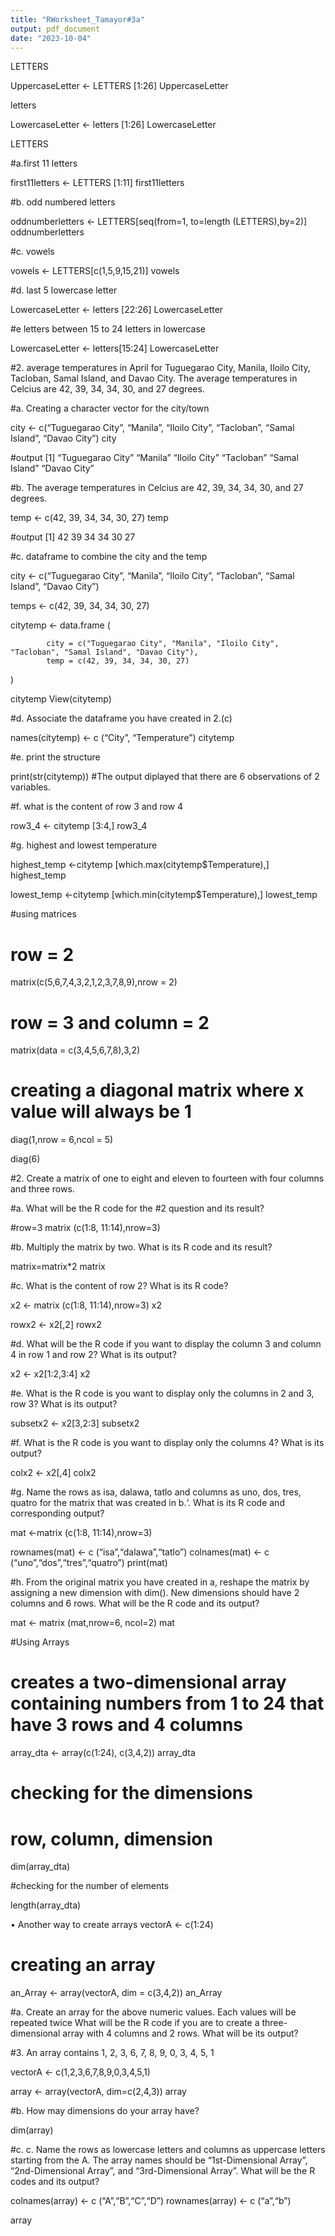 ```yaml
---
title: "RWorksheet_Tamayor#3a"
output: pdf_document
date: "2023-10-04"
---
```









LETTERS

UppercaseLetter <- LETTERS [1:26]
UppercaseLetter

letters

LowercaseLetter <- letters [1:26]
LowercaseLetter

LETTERS

#a.first 11 letters

first11letters <- LETTERS [1:11]
first11letters

#b. odd numbered letters

oddnumberletters <- LETTERS[seq(from=1, to=length (LETTERS),by=2)]
oddnumberletters

#c. vowels

vowels <- LETTERS[c(1,5,9,15,21)]
vowels

#d. last 5 lowercase letter

LowercaseLetter <- letters [22:26]
LowercaseLetter

#e letters between 15 to 24 letters in lowercase

LowercaseLetter <- letters[15:24]
LowercaseLetter

#2. average temperatures in April for Tuguegarao City, Manila, Iloilo City, Tacloban, Samal Island, and Davao City. The average temperatures in Celcius are 42, 39, 34, 34, 30, and 27 degrees.

#a. Creating a character vector for the city/town

city <- c("Tuguegarao City", "Manila", "Iloilo City", "Tacloban", "Samal Island", "Davao City")
city

#output
[1] "Tuguegarao City" "Manila" "Iloilo City" "Tacloban" "Samal Island" "Davao City"

#b. The average temperatures in Celcius are 42, 39, 34, 34, 30, and 27 degrees.

temp <- c(42, 39, 34, 34, 30, 27)
temp

#output
[1] 42 39 34 34 30 27

#c. dataframe to combine the city and the temp 

city <- c("Tuguegarao City", "Manila", "Iloilo City", "Tacloban", "Samal Island", "Davao City")

temps <- c(42, 39, 34, 34, 30, 27)

citytemp <- data.frame (
  
            city = c("Tuguegarao City", "Manila", "Iloilo City", "Tacloban", "Samal Island", "Davao City"),
            temp = c(42, 39, 34, 34, 30, 27)
)

citytemp
View(citytemp)

#d. Associate the dataframe you have created in 2.(c)


names(citytemp) <- c ("City", "Temperature")
citytemp

#e. print the structure

print(str(citytemp))
#The output diplayed that there are 6 observations of 2 variables.

#f. what is the content of row 3 and row 4

row3_4 <- citytemp [3:4,]
row3_4


#g.  highest and lowest temperature

highest_temp <-citytemp [which.max(citytemp$Temperature),]
highest_temp


lowest_temp <-citytemp [which.min(citytemp$Temperature),]
lowest_temp


#using matrices

# row = 2
matrix(c(5,6,7,4,3,2,1,2,3,7,8,9),nrow = 2)

# row = 3 and column = 2
matrix(data = c(3,4,5,6,7,8),3,2)

# creating a diagonal matrix where x value will always be 1
diag(1,nrow = 6,ncol = 5)

diag(6)



#2. Create a matrix of one to eight and eleven to fourteen with four columns and three rows.

#a. What will be the R code for the #2 question and its result?

#row=3
matrix (c(1:8, 11:14),nrow=3)

#b. Multiply the matrix by two. What is its R code and its result?


matrix=matrix*2
matrix

#c. What is the content of row 2? What is its R code?

x2 <- matrix (c(1:8, 11:14),nrow=3)
x2


rowx2 <- x2[,2]
rowx2

#d. What will be the R code if you want to display the column 3 and column 4 in row 1 and row 2? What is its output?

x2 <- x2[1:2,3:4]
x2

#e. What is the R code is you want to display only the columns in 2 and 3, row 3? What is its output?

subsetx2 <- x2[3,2:3]
subsetx2


#f. What is the R code is you want to display only the columns 4? What is its output?

colx2 <- x2[,4]
colx2


#g. Name the rows as isa, dalawa, tatlo and columns as uno, dos, tres, quatro for the matrix that was created in b.‘. What is its R code and corresponding output?


mat <-matrix (c(1:8, 11:14),nrow=3)

rownames(mat) <- c ("isa","dalawa","tatlo")
colnames(mat) <- c ("uno","dos","tres","quatro")
print(mat)

#h. From the original matrix you have created in a, reshape the matrix by assigning a new dimension with dim(). New dimensions should have 2 columns and 6 rows. What will be the R code and its output?


mat <- matrix (mat,nrow=6, ncol=2)
mat


#Using Arrays

# creates a two-dimensional array containing numbers from 1 to 24 that have 3 rows and 4 columns

array_dta <- array(c(1:24), c(3,4,2))
array_dta


# checking for the dimensions
# row, column, dimension

dim(array_dta)

#checking for the number of elements

length(array_dta)

• Another way to create arrays
vectorA <- c(1:24)

# creating an array

an_Array <- array(vectorA, dim = c(3,4,2))
an_Array



#a. Create an array for the above numeric values. Each values will be repeated twice What will be the R code if you are to create a three-dimensional array with 4 columns and 2 rows. What will be its output?

#3. An array contains 1, 2, 3, 6, 7, 8, 9, 0, 3, 4, 5, 1

vectorA <- c(1,2,3,6,7,8,9,0,3,4,5,1)

array <- array(vectorA, dim=c(2,4,3))
array

#b. How may dimensions do your array have?

dim(array)

#c. c. Name the rows as lowercase letters and columns as uppercase letters starting from the A. The array names should be “1st-Dimensional Array”, “2nd-Dimensional Array”, and “3rd-Dimensional Array”. What will be the R codes and its output?

colnames(array) <- c ("A","B","C","D")
rownames(array) <- c ("a","b")

array




